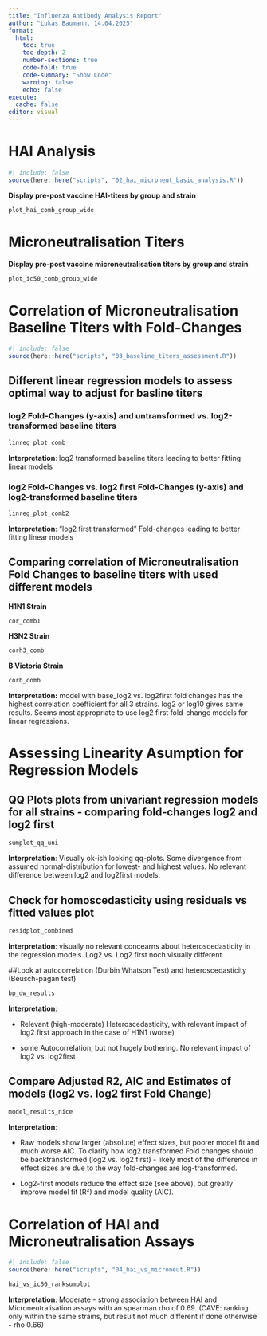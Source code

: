 ```yaml
---
title: "Influenza Antibody Analysis Report"
author: "Lukas Baumann, 14.04.2025"
format:
  html:
    toc: true
    toc-depth: 2
    number-sections: true
    code-fold: true
    code-summary: "Show Code"
    warning: false
    echo: false
execute:
  cache: false   
editor: visual
---
```


# HAI Analysis

```r
#| include: false
source(here::here("scripts", "02_hai_microneut_basic_analysis.R"))
```

**Display pre-post vaccine HAI-titers by group and strain**

```r
plot_hai_comb_group_wide
```

# Microneutralisation Titers

**Display pre-post vaccine microneutralisation titers by group and strain**

```r
plot_ic50_comb_group_wide
```

# Correlation of Microneutralisation Baseline Titers with Fold-Changes

```r
#| include: false
source(here::here("scripts", "03_baseline_titers_assessment.R"))
```

## Different linear regression models to assess optimal way to adjust for basline titers

### log2 Fold-Changes (y-axis) and untransformed vs. log2-transformed baseline titers

```r
linreg_plot_comb
```

**Interpretation**: log2 transformed baseline titers leading to better fitting linear models

### log2 Fold-Changes vs. log2 first Fold-Changes (y-axis) and log2-transformed baseline titers

```r
linreg_plot_comb2
```

**Interpretation**: "log2 first transformed" Fold-changes leading to better fitting linear models

## Comparing correlation of Microneutralisation Fold Changes to baseline titers with used different models

**H1N1 Strain**

```r
cor_comb1
```

**H3N2 Strain**

```r
corh3_comb
```

**B Victoria Strain**

```r
corb_comb
```

**Interpretation:** model with base_log2 vs. log2first fold changes has the highest correlation coefficient for all 3 strains. log2 or log10 gives same results. Seems most appropriate to use log2 first fold-change models for linear regressions.

# Assessing Linearity Asumption for Regression Models

## QQ Plots plots from univariant regression models for all strains - comparing fold-changes log2 and log2 first

```r
sumplot_qq_uni
```

**Interpretation**: Visually ok-ish looking qq-plots. Some divergence from assumed normal-distribution for lowest- and highest values. No relevant difference between log2 and log2first models.

## Check for homoscedasticity using residuals vs fitted values plot

```r
residplot_combined
```

**Interpretation**: visually no relevant concearns about heteroscedasticity in the regression models. Log2 vs. Log2 first noch visually different.

##Look at autocorrelation (Durbin Whatson Test) and heteroscedasticity (Beusch-pagan test)

```r
bp_dw_results
```

**Interpretation**:

-   Relevant (high-moderate) Heteroscedasticity, with relevant impact of log2 first approach in the case of H1N1 (worse)

-   some Autocorrelation, but not hugely bothering. No relevant impact of log2 vs. log2first

## Compare Adjusted R2, AIC and Estimates of models (log2 vs. log2 first Fold Change)

```r
model_results_nice
```

**Interpretation**:

-   Raw models show larger (absolute) effect sizes, but poorer model fit and much worse AIC. To clarify how log2 transformed Fold changes should be backtransformed (log2 vs. log2 first) - likely most of the difference in effect sizes are due to the way fold-changes are log-transformed.

-   Log2-first models reduce the effect size (see above), but greatly improve model fit (R²) and model quality (AIC).

# Correlation of HAI and Microneutralisation Assays
```r
#| include: false
source(here::here("scripts", "04_hai_vs_microneut.R"))
```

```r
hai_vs_ic50_ranksumplot
```
**Interpretation**: Moderate - strong association between HAI and Microneutralisation assays with an spearman rho of 0.69. (CAVE: ranking only within the same strains, but result not much different if done otherwise - rho 0.66)